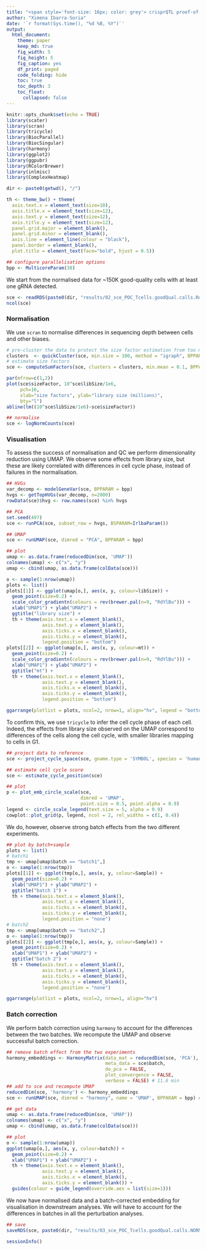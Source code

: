 ```yaml
---
title: "<span style='font-size: 16px; color: grey'> crisprQTL proof-of-concept experiment in T cells </span> <br> <span style='font-size: 36px'> Normalisation and batch correction </span>"
author: "Ximena Ibarra-Soria"
date: '`r format(Sys.time(), "%d %B, %Y")`'
output:
  html_document:
    theme: paper
    keep_md: true
    fig_width: 5
    fig_height: 5
    fig_caption: yes
    df_print: paged
    code_folding: hide
    toc: true
    toc_depth: 3
    toc_float: 
      collapsed: false
---
```


```r
knitr::opts_chunk$set(echo = TRUE)
library(scater)
library(scran)
library(tricycle)
library(BiocParallel)
library(BiocSingular)
library(harmony)
library(ggplot2)
library(ggpubr)
library(RColorBrewer)
library(inlmisc)
library(ComplexHeatmap)

dir <- paste0(getwd(), "/")

th <- theme_bw() + theme(
  axis.text.x = element_text(size=10), 
  axis.title.x = element_text(size=12), 
  axis.text.y = element_text(size=12), 
  axis.title.y = element_text(size=12),
  panel.grid.major = element_blank(), 
  panel.grid.minor = element_blank(), 
  axis.line = element_line(colour = "black"), 
  panel.border = element_blank(), 
  plot.title = element_text(face="bold", hjust = 0.5))

## configure parallelisation options
bpp <- MulticoreParam(38)
```


We start from the normalised data for ~150K good-quality cells with at least one gRNA detected.

```r
sce <- readRDS(paste0(dir, "results/02_sce_POC_Tcells.goodQual.calls.Rds"))
ncol(sce)
```

### Normalisation

We use `scran` to normalise differences in sequencing depth between cells and other biases.

```r
# pre-cluster the data to protect the size factor estimation from too many DEGs
clusters  <- quickCluster(sce, min.size = 100, method = "igraph", BPPARAM = bpp)
# estimate size factors
sce <- computeSumFactors(sce, clusters = clusters, min.mean = 0.1, BPPARAM = bpp)

par(mfrow=c(1,2))
plot(sce$sizeFactor, 10^sce$libSize/1e6, 
     pch=16, 
     xlab="size factors", ylab="library size (millions)", 
     bty="l")
abline(lm((10^sce$libSize/1e6)~sce$sizeFactor))

## normalise
sce <- logNormCounts(sce)
```


### Visualisation

To assess the success of normalisation and QC we perform dimensionality reduction using UMAP. We observe some effects from library size, but these are likely correlated with differences in cell cycle phase, instead of failures in the normalisation. 

```r
## HVGs
var_decomp <- modelGeneVar(sce, BPPARAM = bpp)
hvgs <- getTopHVGs(var_decomp, n=2000)
rowData(sce)$hvg <- row.names(sce) %in% hvgs

## PCA
set.seed(497)
sce <- runPCA(sce, subset_row = hvgs, BSPARAM=IrlbaParam())

## UMAP
sce <- runUMAP(sce, dimred = "PCA", BPPARAM = bpp)

## plot
umap <- as.data.frame(reducedDim(sce, 'UMAP'))
colnames(umap) <- c("x", "y")
umap <- cbind(umap, as.data.frame(colData(sce)))

o <- sample(1:nrow(umap))
plots <- list()
plots[[1]] <- ggplot(umap[o,], aes(x, y, colour=libSize)) +
  geom_point(size=0.2) +
  scale_color_gradientn(colours = rev(brewer.pal(n=9, "RdYlBu"))) +
  xlab("UMAP1") + ylab("UMAP2") +
  ggtitle("library size") +
  th + theme(axis.text.x = element_blank(),
             axis.text.y = element_blank(),
             axis.ticks.x = element_blank(),
             axis.ticks.y = element_blank(),
             legend.position = "bottom")
plots[[2]] <- ggplot(umap[o,], aes(x, y, colour=mt)) +
  geom_point(size=0.2) +
  scale_color_gradientn(colours = rev(brewer.pal(n=9, "RdYlBu"))) +
  xlab("UMAP1") + ylab("UMAP2") +
  ggtitle("mt") +
  th + theme(axis.text.x = element_blank(),
             axis.text.y = element_blank(),
             axis.ticks.x = element_blank(),
             axis.ticks.y = element_blank(),
             legend.position = "bottom")

ggarrange(plotlist = plots, ncol=2, nrow=1, align="hv", legend = "bottom")
```
 
To confirm this, we use `tricycle` to infer the cell cycle phase of each cell. Indeed, the effects from library size observed on the UMAP correspond to differences of the cells along the cell cycle, with smaller libraries mapping to cells in G1.

```r
## project data to reference
sce <- project_cycle_space(sce, gname.type = 'SYMBOL', species = 'human')

## estimate cell cycle score
sce <- estimate_cycle_position(sce)

## plot
p <- plot_emb_circle_scale(sce, 
                           dimred = 'UMAP',
                           point.size = 0.5, point.alpha = 0.9)
legend <- circle_scale_legend(text.size = 5, alpha = 0.9)
cowplot::plot_grid(p, legend, ncol = 2, rel_widths = c(1, 0.4))
```

We do, however, observe strong batch effects from the two different experiments.

```r
## plot by batch+sample
plots <- list()
# batch1
tmp <- umap[umap$batch == "batch1",]
o <- sample(1:nrow(tmp))
plots[[1]] <- ggplot(tmp[o,], aes(x, y, colour=Sample)) +
  geom_point(size=0.2) +
  xlab("UMAP1") + ylab("UMAP2") +
  ggtitle("batch 1") +
  th + theme(axis.text.x = element_blank(),
             axis.text.y = element_blank(),
             axis.ticks.x = element_blank(),
             axis.ticks.y = element_blank(),
             legend.position = "none")
# batch2
tmp <- umap[umap$batch == "batch2",]
o <- sample(1:nrow(tmp))
plots[[2]] <- ggplot(tmp[o,], aes(x, y, colour=Sample)) +
  geom_point(size=0.2) +
  xlab("UMAP1") + ylab("UMAP2") +
  ggtitle("batch 2") +
  th + theme(axis.text.x = element_blank(),
             axis.text.y = element_blank(),
             axis.ticks.x = element_blank(),
             axis.ticks.y = element_blank(),
             legend.position = "none")

ggarrange(plotlist = plots, ncol=2, nrow=1, align="hv")
```

### Batch correction

We perform batch correction using `harmony` to account for the differences between the two batches. We recompute the UMAP and observe successful batch correction. 

```r
## remove batch effect from the two experiments
harmony_embeddings <- HarmonyMatrix(data_mat = reducedDim(sce, 'PCA'),
                                    meta_data = sce$batch,
                                    do_pca = FALSE,
                                    plot_convergence = FALSE,
                                    verbose = FALSE) # 11.6 min
## add to sce and recompute UMAP
reducedDim(sce, 'harmony') <- harmony_embeddings
sce <- runUMAP(sce, dimred = "harmony", name = 'UMAP', BPPARAM = bpp) # 13min

## get data
umap <- as.data.frame(reducedDim(sce, 'UMAP'))
colnames(umap) <- c("x", "y")
umap <- cbind(umap, as.data.frame(colData(sce)))

## plot
o <- sample(1:nrow(umap))
ggplot(umap[o,], aes(x, y, colour=batch)) +
  geom_point(size=0.2) +
  xlab("UMAP1") + ylab("UMAP2") +
  th + theme(axis.text.x = element_blank(),
             axis.text.y = element_blank(),
             axis.ticks.x = element_blank(),
             axis.ticks.y = element_blank()) +
  guides(colour = guide_legend(override.aes = list(size=1)))
```

We now have normalised data and a batch-corrected embedding for visualisation in downstream analyses. We will have to account for the differences in batches in all the perturbation analyses.

```r
## save
saveRDS(sce, paste0(dir, "results/03_sce_POC_Tcells.goodQual.calls.NORM.Rds"))
```




```r
sessionInfo()
```

